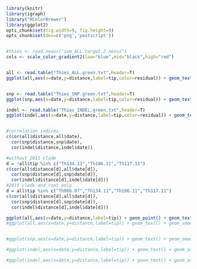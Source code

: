 ```r

library(knitr)
library(igraph)
library("RColorBrewer")
library(ggplot2)
opts_chunk$set(fig.width=9, fig.height=9)
opts_chunk$set(dev=c('png','postscript'))



```


```r
#thies <- read.nexus("sum_ALL.target.2.nexus")
cols <- scale_color_gradient2(low="blue",mid="black",high="red")


all <- read.table("Thies_ALL.green.txt",header=T)
ggplot(all,aes(x=date,y=distance,label=tip,color=residual)) + geom_text() + geom_smooth(method="lm",se=F,fullrange=T) + cols + xlim(2000,2015) + ylim(0,max(all$distance))


snp <- read.table("Thies_SNP.green.txt",header=T)
ggplot(snp,aes(x=date,y=distance,label=tip,color=residual)) + geom_text() + geom_smooth(method="lm",se=F,fullrange=T) + cols + xlim(2000,2015) + ylim(0,max(snp$distance))

indel <- read.table("Thies_INDEL.green.txt",header=T)
ggplot(indel,aes(x=date,y=distance,label=tip,color=residual)) + geom_text() + geom_smooth(method="lm",se=F,fullrange=T) + cols+ xlim(2000,2015) + ylim(0,max(indel$distance))


#correlation indices
c(cor(all$distance,all$date),
  cor(snp$distance,snp$date),
  cor(indel$distance,indel$date))

#without 2011 clade
d = !all$tip %in% c("Th134.11","Th106.11","Th117.11")
c(cor(all$distance[d],all$date[d]),
  cor(snp$distance[d],snp$date[d]),
  cor(indel$distance[d],indel$date[d]))
#2011 clade and root only
d = all$tip %in% c("Th086.07","Th134.11","Th106.11","Th117.11")
c(cor(all$distance[d],all$date[d]),
  cor(snp$distance[d],snp$date[d]),
  cor(indel$distance[d],indel$date[d]))

```


```r
ggplot(all,aes(x=date,y=distance,label=tip)) + geom_point() + geom_text() + geom_smooth(method="lm",se=F,fullrange=T,colour="black",linetype=2) + xlim(2000,2015)
#ggplot(all,aes(x=date,y=distance,label=tip)) + geom_text() + geom_smooth(data=subset(all,date!=2007),method="lm",se=F) + xlim(2006,2013) #+ ylim(0,max(indel$distance))


#ggplot(snp,aes(x=date,y=distance,label=tip)) + geom_text() + geom_smooth(method="lm",se=F) + xlim(2006,2013) + ylim(0,max(snp$distance))

#ggplot(indel,aes(x=date,y=distance,label=tip)) + geom_text() + geom_smooth(method="lm",se=F) + xlim(2006,2013) #+ ylim(0,max(indel$distance))

#ggplot(indel,aes(x=date,y=distance,label=tip)) + geom_text() + geom_smooth(data=subset(indel,date!=2007),method="lm",se=F) + xlim(2006,2013) #+ ylim(0,max(indel$distance))



```
